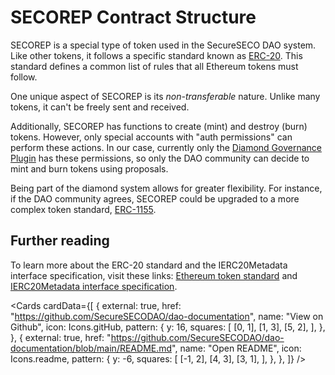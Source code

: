 
# SECOREP Contract Structure

SECOREP is a special type of token used in the SecureSECO DAO system. Like other tokens, it follows a specific standard known as [ERC-20](https://ethereum.org/en/developers/docs/standards/tokens/erc-20/). This standard defines a common list of rules that all Ethereum tokens must follow.

One unique aspect of SECOREP is its _non-transferable_ nature. Unlike many tokens, it can't be freely sent and received.

Additionally, SECOREP has functions to create (mint) and destroy (burn) tokens. However, only special accounts with "auth permissions" can perform these actions. In our case, currently only the [Diamond Governance Plugin](/diamond) has these permissions, so only the DAO community can decide to mint and burn tokens using proposals.

Being part of the diamond system allows for greater flexibility. For instance, if the DAO community agrees, SECOREP could be upgraded to a more complex token standard, [ERC-1155](https://ethereum.org/en/developers/docs/standards/tokens/erc-1155/).

## Further reading

To learn more about the ERC-20 standard and the IERC20Metadata interface specification, visit these links: [Ethereum token standard](https://ethereum.org/en/developers/docs/standards/tokens/erc-20/) and [IERC20Metadata interface specification](https://docs.openzeppelin.com/contracts/4.x/api/token/erc20#IERC20Metadata).

<Cards
  cardData={[
    {
      external: true,
      href: "https://github.com/SecureSECODAO/dao-documentation",
      name: "View on Github",
      icon: Icons.gitHub,
      pattern: {
        y: 16,
        squares: [
          [0, 1],
          [1, 3],
          [5, 2],
        ],
      },
    },
    {
      external: true,
      href: "https://github.com/SecureSECODAO/dao-documentation/blob/main/README.md",
      name: "Open README",
      icon: Icons.readme,
      pattern: {
        y: -6,
        squares: [
          [-1, 2],
          [4, 3],
          [3, 1],
        ],
      },
    },
  ]}
/>
